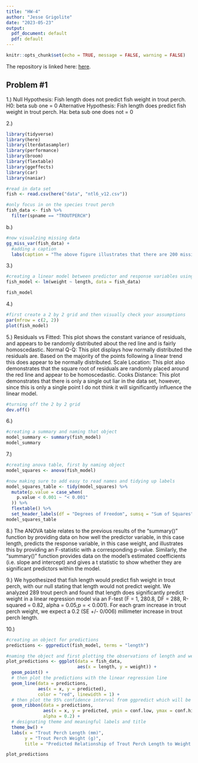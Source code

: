 ```yaml
---
title: "HW-4"
author: "Jesse Grigolite"
date: "2023-05-23"
output:
  pdf_document: default
  pdf: default
---
```


```r
knitr::opts_chunk$set(echo = TRUE, message = FALSE, warning = FALSE)
```

The repository is linked here:
[here](https://github.com/jessegrigolite/ENVS-193DS_homework-04_Grigolite-Jesse).


## Problem #1

1.) 
Null Hypothesis: Fish length does not predict fish weight in trout perch.
H0: beta sub one = 0
Alternative Hypothesis: Fish length does predict fish weight in trout perch.
Ha: beta sub one does not = 0

2.) 
```r
library(tidyverse)
library(here)
library(lterdatasampler)
library(performance)
library(broom)
library(flextable)
library(ggeffects)
library(car)
library(naniar)
```

```r
#read in data set
fish <- read.csv(here("data", "ntl6_v12.csv"))
```

```r
#only focus in on the species trout perch
fish_data <- fish %>% 
  filter(spname == "TROUTPERCH")

```

b.)
```r
#now visualzing missing data
gg_miss_var(fish_data) +
  #adding a caption
  labs(caption = "The above figure illustrates that there are 200 missing values for trout perch weight which will influence the sample size of our data.")
```
 
3.)
```r
#creating a linear model between predictor and response variables using the filtered data set
fish_model <- lm(weight ~ length, data = fish_data)

fish_model

```

4.)
```r
#first create a 2 by 2 grid and then visually check your assumptions
par(mfrow = c(2, 2))
plot(fish_model)
```

5.)
Residuals vs Fitted: This plot shows the constant variance of residuals, and appears to be randomly distributed about the red line and is fairly homoscedastic.
Normal Q-Q: This plot displays how normally distributed the residuals are. Based on the majority of the points following a linear trend this does appear to be normally distributed.
Scale Location: This plot also demonstrates that the square root of residuals are randomly placed around the red line and appear to be homoscedastic. 
Cooks Distance: This plot demonstrates that there is only a single out liar in the data set, however, since this is only a single point I do not think it will significantly influence the linear model.

```r
#turning off the 2 by 2 grid
dev.off()
```

6.)
```r
#creating a summary and naming that object
model_summary <- summary(fish_model)
model_summary
```

7.)
```r
#creating anova table, first by naming object
model_squares <- anova(fish_model)

#now making sure to add easy to read names and tidying up labels
model_squares_table <- tidy(model_squares) %>% 
  mutate(p.value = case_when(
    p.value < 0.001 ~ "< 0.001"
  )) %>% 
  flextable() %>% 
  set_header_labels(df = "Degrees of Freedom", sumsq = "Sum of Squares", meansq = "Mean Squares", statistic = "F-statistic", p.value = "p-value")
model_squares_table

```

8.) The ANOVA table relates to the previous results of the "summary()" function by providing data on how well the predictor variable, in this case length, predicts the response variable, in this case weight, and illustrates this by providing an F-statistic with a corresponding p-value. Similarly, the "summary()" function provides data on the model's estimated coefficients (i.e. slope and intercept) and gives a t statistic to show whether they are significant predictors within the model. 

9.) We hypothesized that fish length would predict fish weight in trout perch, with our null stating that length would not predict weight. We analyzed 289 trout perch and found that length does significantly predict weight in a linear regression model via an F-test (F = 1, 280.8, DF = 288, R-squared = 0.82, alpha = 0.05,p = < 0.001). For each gram increase in trout perch weight, we expect a 0.2 (SE +/- 0/006) millimeter increase in trout perch length.

10.)
```r
#creating an object for predictions
predictions <- ggpredict(fish_model, terms = "length")

#naming the object and first plotting the observations of length and weight in a point plot
plot_predictions <- ggplot(data = fish_data, 
                           aes(x = length, y = weight)) +
  geom_point() +
  # then plot the predictions with the linear regression line
  geom_line(data = predictions, 
            aes(x = x, y = predicted), 
            color = "red", linewidth = 1) +
  # then plot the 95% confidence interval from ggpredict which will be displayed with the thicker band
  geom_ribbon(data = predictions, 
              aes(x = x, y = predicted, ymin = conf.low, ymax = conf.high), 
              alpha = 0.2) +
  # designating theme and meaningful labels and title
  theme_bw() +
  labs(x = "Trout Perch Length (mm)",
       y = "Trout Perch Weight (g)",
       title = "Predicted Relationship of Trout Perch Length to Weight Over Recorded Observations")

plot_predictions

```

